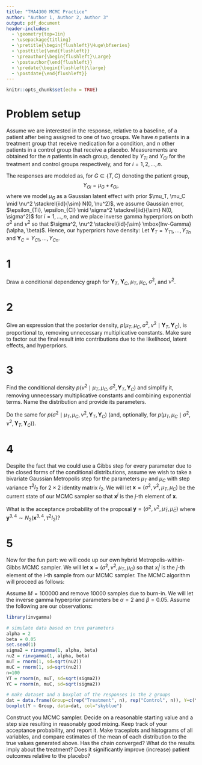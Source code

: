 ```yaml
---
title: "TMA4300 MCMC Practice"
author: "Author 1, Author 2, Author 3"
output: pdf_document
header-includes:
  - \geometry{top=1in}
  - \usepackage{titling}
  - \pretitle{\begin{flushleft}\Huge\bfseries}
  - \posttitle{\end{flushleft}}  
  - \preauthor{\begin{flushleft}\Large}
  - \postauthor{\end{flushleft}}  
  - \predate{\begin{flushleft}\large}
  - \postdate{\end{flushleft}}
---
```


```r
knitr::opts_chunk$set(echo = TRUE)
```

\textit{The document is intended as a tool for students to practice coding up their own MCMC sampler. Students are welcome to work together in groups, and to ask questions as they progress in this worksheet. When coding, students should take turns:}
\begin{enumerate}
\item \textit{coding up various components of the samplers, and }
\item \textit{looking over and double checking other group members' code as it is being written.}
\end{enumerate}
\textit{Make sure your code is well commented and has understandable variable and function names.}

# Problem setup

Assume we are interested in the response, relative to a baseline, of a patient after being assigned to one of two groups. We have $n$ patients in a treatment group that receive medication for a condition, and $n$ other patients in a control group that receive a placebo. Measurements are obtained for the $n$ patients in each group, denoted by $Y_{Ti}$ and $Y_{Ci}$ for the treatment and control groups respectively, and for $i=1,2,\ldots,n$.

The responses are modeled as, for $G \in \{T, C\}$ denoting the patient group, 
$$ Y_{Gi} = \mu_G + \epsilon_{Gi}, $$
where we model $\mu_G$ as a Gaussian latent effect with prior $\mu_T, \mu_C \mid \nu^2 \stackrel{iid}{\sim} N(0, \nu^2)$, we assume Gaussian error, $\epsilon_{Ti}, \epsilon_{CI} \mid \sigma^2 \stackrel{iid}{\sim} N(0, \sigma^2)$ for $i=1,\ldots,n$, and we place inverse gamma hyperpriors on both $\sigma^2$ and $\nu^2$ so that $\sigma^2, \nu^2 \stackrel{iid}{\sim} \mbox{Inv-Gamma}(\alpha, \beta)$. Hence, our hyperpriors have density:
\begin{align*}
p(\sigma^2) &= \frac{\beta^\alpha}{\Gamma(\alpha)} (1/\sigma^2)^{\alpha + 1} \exp \{-\beta/\sigma^2\} \\
p(\nu^2) &= \frac{\beta^\alpha}{\Gamma(\alpha)} (1/\nu^2)^{\alpha + 1} \exp \{-\beta/\nu^2\}.
\end{align*}
Let $\boldsymbol{Y}_T = Y_{T1},\ldots,Y_{Tn}$ and $\boldsymbol{Y}_C = Y_{C1},\ldots,Y_{Cn}$.

# 1
Draw a conditional dependency graph for $\boldsymbol{Y}_T$, $\boldsymbol{Y}_C$, $\mu_T$, $\mu_C$, $\sigma^2$, and $\nu^2$. \textit{(Why can we ignore the $\epsilon$ terms here?)}

# 2
Give an expression that the posterior density, $p(\mu_T, \mu_C, \sigma^2, \nu^2 \mid \boldsymbol{Y}_T, \boldsymbol{Y}_C)$, is proportional to, removing unnecessary multiplicative constants. Make sure to factor out the final result into contributions due to the likelihood, latent effects, and hyperpriors.

# 3
Find the conditional density $p(\nu^2 \mid \mu_T, \mu_C, \sigma^2, \boldsymbol{Y}_T, \boldsymbol{Y}_C)$ and simplify it, removing unnecessary multiplicative constants and combining exponential terms. Name the distribution and provide its parameters.

Do the same for $p(\sigma^2 \mid \mu_T, \mu_C, \nu^2, \boldsymbol{Y}_T, \boldsymbol{Y}_C)$ (and, optionally, for $p(\mu_T, \mu_C \mid \sigma^2, \nu^2, \boldsymbol{Y}_T, \boldsymbol{Y}_C)$).

# 4
Despite the fact that we could use a Gibbs step for every parameter due to the closed forms of the conditional distributions, assume we wish to take a bivariate Gaussian Metropolis step for the parameters $\mu_T$ and $\mu_C$ with step variance $\tau^2 I_2$ for $2 \times 2$ identity matrix $I_2$. We will let $\boldsymbol{x} = (\sigma^2, \nu^2, \mu_T, \mu_C)$ be the current state of our MCMC sampler so that $\boldsymbol{x}^j$ is the $j$-th element of $\boldsymbol{x}$.

What is the \textbf{log} acceptance probability of the proposal $\boldsymbol{y} = (\sigma^2, \nu^2, \tilde{\mu}_T, \tilde{\mu}_C)$ where $\boldsymbol{y}^{3,4} \sim N_2(\boldsymbol{x}^{3,4}, \tau^2 I_2)$?


# 5

Now for the fun part: we will code up our own hybrid Metropolis-within-Gibbs MCMC sampler. We will let $\boldsymbol{x} = (\sigma^2, \nu^2, \mu_T, \mu_C)$ so that $x_i^j$ is the $j$-th element of the $i$-th sample from our MCMC sampler. The MCMC algorithm will proceed as follows:

\begin{enumerate}
\item Set $\boldsymbol{x} \leftarrow \boldsymbol{x}_0 \leftarrow (\sigma^2, \nu^2, \mu_T, \mu_C)$ to a reasonable initial value
\item For $i$ in $1$ to $M$ iterations:
\begin{enumerate}
\item Gibbs step: set $x^1$ to a random draw from the conditional $x^1 \mid \boldsymbol{x}^{-1}, \boldsymbol{Y}_T, \boldsymbol{Y}_C$
\item Gibbs step: set $x^2$ to a random draw from the conditional $x^2 \mid \boldsymbol{x}^{-2}, \boldsymbol{Y}_T, \boldsymbol{Y}_C$
\item MH step: propose $\boldsymbol{y}^{3,4} \sim N_2(\boldsymbol{x}^{3,4}, \tau^2 I_2)$. Accept the proposal with the probability from problem 4, setting $\boldsymbol{x}^{3,4} \leftarrow \boldsymbol{y}^{3,4}$ if accept, or $\boldsymbol{x}^{3,4} \leftarrow \boldsymbol{x}_{i-1}^{3,4}$ if reject.
\item Update current state: set $\boldsymbol{x}_i \leftarrow \boldsymbol{x}$
\end{enumerate}
\item return $\boldsymbol{x}_0, \ldots, \boldsymbol{x}_M$
\end{enumerate}

Assume $M=100000$ and remove 10000 samples due to burn-in. We will let the inverse gamma hyperprior parameters be $\alpha=2$ and $\beta=0.05$. Assume the following are our observations:

```r
library(invgamma)

# simulate data based on true parameters
alpha = 2
beta = 0.05
set.seed(1)
sigma2 = rinvgamma(1, alpha, beta)
nu2 = rinvgamma(1, alpha, beta)
muT = rnorm(1, sd=sqrt(nu2))
muC = rnorm(1, sd=sqrt(nu2))
n=100
YT = rnorm(n, muT, sd=sqrt(sigma2))
YC = rnorm(n, muC, sd=sqrt(sigma2))

# make dataset and a boxplot of the responses in the 2 groups
dat = data.frame(Group=c(rep("Treatment", n), rep("Control", n)), Y=c(YT, YC))
boxplot(Y ~ Group, data=dat, col="skyblue")
```

Construct you MCMC sampler. Decide on a reasonable starting value and a step size resulting in reasonably good mixing. Keep track of your acceptance probability, and report it. Make traceplots and histograms of all variables, and compare estimates of the mean of each distribution to the true values generated above. Has the chain converged? What do the results imply about the treatment? Does it significantly improve (increase) patient outcomes relative to the placebo?